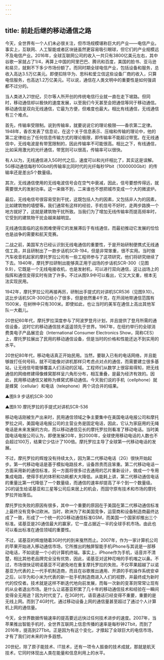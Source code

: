 ```yaml
---
---
---
```

title: 前赴后继的移动通信之路
---




今天，全世界有一个人们未必很关注，但市场规模堪称巨大的产业——电信产业。事实上，互联网、人工智能或者区块链虽然更容易吸引眼球，但它们的产业规模远不及电信产业。2016年，全球互联网公司的收入一共只有3800亿美元左右，其中谷歌一家就占了1/4，再算上中国的阿里巴巴、腾讯和百度，美国的脸书、亚马逊和易贝，就剩不下多少市场份额了。而同时期全球电信产业，包括设备和服务，总收入高达3.5万亿美元。即便扣除华为、思科和爱立信这些设备厂商的收入，只算电信服务，也高达1.2万亿美元。可以说，通信在人类文明中的重要性是如何强调都不过分的。

当人类进入21世纪，贝尔等人所开创的传统电信行业就一直在走下坡路。但同时，移动通信却以极快的速度发展，以至我们今天甚至会把通信等同于移动通信。移动通信是双向无线通信，它最为方便，但难度也最大。相比有线通信，无线通信有三个难点。

首先，传输率受限制。说到传输率，就要说说它的理论极限——香农第二定律。1948年，香农发表了信息论，在这个关于信息表示、压缩和传输的理论中，他的第二定律给出了任何信息传输方式的理论极限，即传输率不能超过带宽。在无线通信中，无线电波是有带宽限制的，因此传输率不可能很高。相比之下，有线通信，比如采用激光的光纤通信，带宽则可以很高，传输率可以很快。

有人以为，无线通信进入5G时代之后，速度可以和光纤相比了，其实这是误解。5G移动通信每秒10Gbit的传输率比同时代的光纤每秒1Pbit（1000000Gbit）的传输率还是差出5个数量级。

其次，无线通信使用的无线电波信号会在空气中衰减，因此，信号要想传得远，就需要很大的发射功率。这一来做不到，二来谁也不想把城市变成一个大的微波炉。

最后，无线电信号很容易受到干扰，这既包括人为的因素，又包括非人为的因素，比如建筑物的墙壁等。我们通常有这样的经验，手机信号不好时，走两步路换一个地方就好了，这就是建筑物干扰所致。当我们为了增加无线传输率而提高频率时，它受到的建筑物干扰会越来越明显。

无线通信面临的这些困难使得它的发展滞后于有线通信，而最初推动它发展的恰恰也是战争的需要和航天竞赛。

二战之前，美国军方已经认识到无线电通信的重要性，于是开始研制便携式无线通信工具，并且研制出了一款步话机SCR-194，但是非常笨重，很不实用。当时做汽车收音机起家的摩托罗拉公司有一些工程师参与了这项研究，他们将研究继续了下去。1940年，摩托罗拉研制出能够真正用于战场的步话机SCR-300（见图9.9），它既是一个无线电接收机，也是发射机，可以进行双向通信，这让战场上的指挥和通信变得实时有效了许多。不过从图9.9中可以看出，它又大又重，根本无法实现民用。

1942年，摩托罗拉公司再接再厉，研制出手提式的对讲机SCR536（见图9.10）。这比步话机SCR-300已经小了很多，但是依然重4千克，在开阔地带通信范围有1500米，在树林中只有300米。即使如此，也让当时的美军在通信上高出其他军队一大截儿。

20世纪60年代，摩托罗拉深度参与了阿波罗登月计划，并且提供了登月所需的通信设备，这时它的移动通信技术遥遥领先于世界。1967年，在纽约举行的全球消费类电子产品展览会（International Consumer Electronics Show，简称CES）上，摩托罗拉展出了民用的移动通信设备，但是当时的价格和性能还达不到实用的水平。

20世纪80年代，移动电话真正开始民用。当然，要联入已有的电话网络，并且能够拨打任何号码，就不可能像对讲机那样只考虑点对点的通信，而需要建立很多基站，让无线信号能够覆盖人们活动的区域。工程师们从数学上很容易得知，把无线通信的网络修建得像蜂窝那样呈六角形分布，相互重叠，是最为经济有效的。因此，民用移动通信又被称为蜂窝式移动通信。今天我们说的手机（cellphone）就是蜂窝（cellular）和电话（telephone）两个词合并的结果。

▲图9.9 步话机SCR-300



▲图9.10 摩托罗拉的手提式对讲机SCR-536



移动电话刚被生产出来时，民用通信领域之争主要集中在美国电话电报公司和摩托罗拉之间，美国电话电报公司的主营业务是固定电话，因此，它认为家庭用的无绳电话是未来发展的方向，而以移动通信见长的摩托罗拉则看准了移动电话。当时美国电话电报公司认为，即便发展20年，到2000年，全球使用移动电话的人数也不会超过100万，结果它少估计了100倍。摩托罗拉主导了全球第一代移动电话的发展。

不过，摩托罗拉的辉煌没有持续太久，因为第二代移动电话（2G）很快开始起步。第一代移动电话是基于模拟电路技术，设备昂贵而且笨重。第二代移动电话一方面采用新的通信标准，另一方面将很多过去通用的芯片重新设计，做成一个专用集成电路，使得手机的体积和功耗都大大降低。从能耗上讲，第二代移动通信电话的重量比第一代降低了一个数量级，而通信的速率却提高了半个到一个数量级。2G的诞生给诺基亚和三星等公司后来居上的机会，而固守原有技术和市场的摩托罗拉开始落伍。

摩托罗拉失败的原因有很多，其中一个重要的原因在于美国在第二代移动通信标准上最终没有竞争过欧洲。当时，欧洲为了和美国竞争，运营商和设备制造商最终达成了一致，形成了一个统一的2G移动通信标准GSM，而美国一个国家却推出三个标准。诺基亚是2G通信最大的赢家，它一度占据近一半的全球手机市场。由此也可以看出标准在通信领域的重要性。

不过，诺基亚的辉煌随着3G时代的到来戛然而止。2007年，作为一家计算机公司的苹果开始进入移动通信市场，它所推出的触屏智能手机iPhone与其说是一部移动电话，不如说是一个小的计算机终端。事实上，iPhone作为手机，话音并不清楚，相比其他老品牌完全没有优势，因此，诺基亚对这种花哨的手机嗤之以鼻。不过，市场很快证明诺基亚不可避免地在重复摩托罗拉的失败。不仅苹果超越了以诺基亚为代表的上一代手机制造商，而且在谷歌推出通用、开源的手机操作系统安卓之后，以华为和小米为代表的新一批手机制造商进入人们的视野，并最终成为新时代的佼佼者。技术就是这样不断迭代地向前发展，而每一次新的变革则常常让现有的从业者退出市场。是什么让诺基亚积累了几十年的移动通信技术和经验在一瞬间变得全无用途？因为时代变了。在3G时代，语音通话已经变得不重要，重要的是无线上网。而到了4G时代，通过移动设备上网的通信量甚至超过了通过个人计算机上网的通信量。

今天，全世界数据传输速率的提高要远远快过任何技术进步的速度。2007年，当苹果推出智能手机时，全世界互联网上信息传播的速率是每秒钟2Tbit，而到了2016年，提高到27Tbit。正是因为有这个变化，才撑起了全球巨大的电信市场，才有了我们对未来的许多遐想。

20世纪，除了原子能技术、IT技术，还有一项令人振奋的技术成就，那就是航天技术，它同时体现出人类在能量和信息利用上的水平。